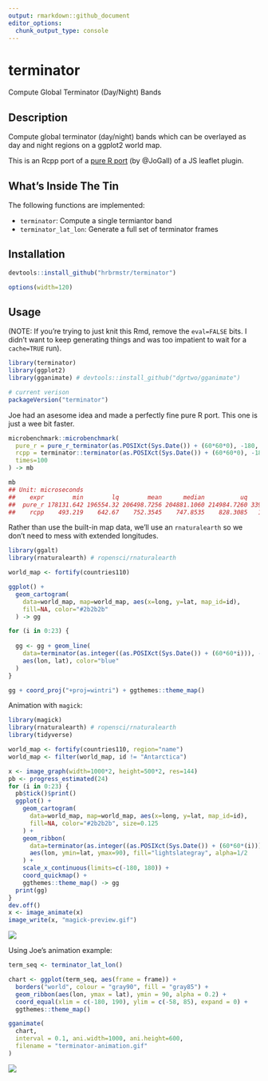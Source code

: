 ```yaml
---
output: rmarkdown::github_document
editor_options: 
  chunk_output_type: console
---
```


# terminator

Compute Global Terminator (Day/Night) Bands

## Description

Compute global terminator (day/night) bands which can be overlayed as day and night regions on a ggplot2 world map.

This is an Rcpp port of a [pure R port](https://github.com/JoGall/terminator) (by @JoGall) of a JS leaflet plugin.

## What's Inside The Tin

The following functions are implemented:

- `terminator`:	Compute a single termiantor band
- `terminator_lat_lon`:	Generate a full set of terminator frames

## Installation

```r
devtools::install_github("hrbrmstr/terminator")
```

```r
options(width=120)
```

## Usage

(NOTE: If you're trying to just knit this Rmd, remove the `eval=FALSE` bits. I didn't want to keep generating things and was too impatient to wait for a `cache=TRUE` run).

```r
library(terminator)
library(ggplot2)
library(gganimate) # devtools::install_github("dgrtwo/gganimate")

# current verison
packageVersion("terminator")
```

Joe had an asesome idea and made a perfectly fine pure R port. This one is just a wee bit faster.

```r
microbenchmark::microbenchmark(
  pure_r = pure_r_terminator(as.POSIXct(Sys.Date()) + (60*60*0), -180, 190, 0.5),
  rcpp = terminator::terminator(as.POSIXct(Sys.Date()) + (60*60*0), -180, 190, 0.5),
  times=100
) -> mb

mb
## Unit: microseconds
##    expr        min        lq        mean      median          uq        max neval
##  pure_r 178131.642 196554.32 206498.7256 204881.1060 214984.7260 339901.567   100
##    rcpp    493.219    642.67    752.3545    747.8535    828.3085   1044.269   100
```

Rather than use the built-in map data, we'll use an `rnaturalearth` so we don't need to mess with extended longitudes.

```r
library(ggalt)
library(rnaturalearth) # ropensci/rnaturalearth

world_map <- fortify(countries110)

ggplot() +
  geom_cartogram(
    data=world_map, map=world_map, aes(x=long, y=lat, map_id=id),
    fill=NA, color="#2b2b2b"
  ) -> gg

for (i in 0:23) {
  
  gg <- gg + geom_line(
    data=terminator(as.integer((as.POSIXct(Sys.Date()) + (60*60*i))), -180, 180, 0.1),
    aes(lon, lat), color="blue"
  )
}

gg + coord_proj("+proj=wintri") + ggthemes::theme_map()
```

Animation with `magick`:

```r
library(magick)
library(rnaturalearth) # ropensci/rnaturalearth
library(tidyverse)

world_map <- fortify(countries110, region="name")
world_map <- filter(world_map, id != "Antarctica")

x <- image_graph(width=1000*2, height=500*2, res=144)
pb <- progress_estimated(24)
for (i in 0:23) {
  pb$tick()$print()
  ggplot() +
    geom_cartogram(
      data=world_map, map=world_map, aes(x=long, y=lat, map_id=id),
      fill=NA, color="#2b2b2b", size=0.125
    ) +
    geom_ribbon( 
      data=terminator(as.integer((as.POSIXct(Sys.Date()) + (60*60*(i)))), -180, 180, 0.1),
      aes(lon, ymin=lat, ymax=90), fill="lightslategray", alpha=1/2
    ) +
    scale_x_continuous(limits=c(-180, 180)) +
    coord_quickmap() +
    ggthemes::theme_map() -> gg
  print(gg)
}
dev.off()
x <- image_animate(x)
image_write(x, "magick-preview.gif")
```

![](magick-preview.gif)

Using Joe's animation example:

```r
term_seq <- terminator_lat_lon()

chart <- ggplot(term_seq, aes(frame = frame)) +
  borders("world", colour = "gray90", fill = "gray85") +
  geom_ribbon(aes(lon, ymax = lat), ymin = 90, alpha = 0.2) +
  coord_equal(xlim = c(-180, 190), ylim = c(-58, 85), expand = 0) +
  ggthemes::theme_map()

gganimate(
  chart, 
  interval = 0.1, ani.width=1000, ani.height=600, 
  filename = "terminator-animation.gif"
)
```

![](terminator-animation.gif)
